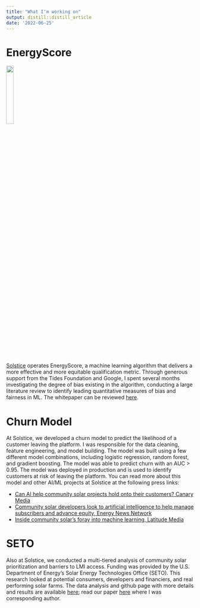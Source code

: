 ```yaml
---
title: "What I'm working on"
output: distill::distill_article
date: '2022-06-25'
---
```



# EnergyScore 

![](EnergyScore logo copy.jpg){ width=20% }


[Solstice](https://solstice.us/) operates EnergyScore, a machine learning algorithm that delivers a more effective and more equitable qualification metric. Through generous support from the Tides Foundation and Google, I spent several months investigating the degree of bias existing in the algorithm, conducting a large literature review to identify leading quantitative measures of bias and fairness in ML. The whitepaper can be reviewed [here](EnergyScore-Bias-Whitepaper-January-2024.pdf).


# Churn Model

At Solstice, we developed a churn model to predict the likelihood of a customer leaving the platform. I was responsible for the data cleaning, feature engineering, and model building. The model was built using a few different model combinations, including logistic regression, random forest, and gradient boosting. The model was able to predict churn with an AUC > 0.95. The model was deployed in production and is used to identify customers at risk of leaving the platform. You can read more about this model and other AI/ML projects at Solstice at the following press links:

- [Can AI help community solar projects hold onto their customers? Canary Media](https://www.canarymedia.com/articles/solar/can-ai-help-community-solar-projects-hold-onto-their-customers)
- [Community solar developers look to artificial intelligence to help manage subscribers and advance equity, Energy News Network](https://energynews.us/2024/05/29/community-solar-developers-look-to-artificial-intelligence-to-help-manage-subscribers-and-advance-equity/)
- [Inside community solar's foray into machine learning, Latitude Media](https://www.latitudemedia.com/news/inside-community-solars-foray-into-machine-learning)


# SETO 

Also at Solstice, we conducted a multi-tiered analysis of community solar prioritization and barriers to LMI access. Funding was provided by the U.S. Department of Energy's Solar Energy Technologies Office (SETO). This research looked at potential consumers, developers and financiers, and real performing solar farms. The data analysis and github page with more details and results are available [here](https://jake-ford.github.io/SETO_Data_Analysis/); read our paper [here](https://link.springer.com/chapter/10.1007/978-3-031-39147-7_21) where I was corresponding author. 

